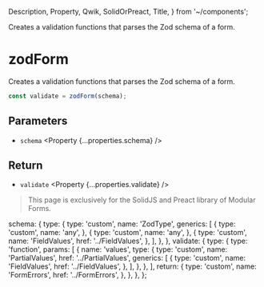   Description,
  Property,
  Qwik,
  SolidOrPreact,
  Title,
} from '~/components';

<Title>zodForm</Title>
<Description>
  Creates a validation functions that parses the Zod schema of a form.
</Description>

# zodForm

<SolidOrPreact block>

Creates a validation functions that parses the Zod schema of a form.

```ts
const validate = zodForm(schema);
```

## Parameters

- `schema` <Property {...properties.schema} />

## Return

- `validate` <Property {...properties.validate} />

</SolidOrPreact>

<Qwik block>

<HttpStatusCode code={404} />

> This page is exclusively for the SolidJS and Preact library of Modular Forms.

</Qwik>

  schema: {
    type: {
      type: 'custom',
      name: 'ZodType',
      generics: [
        {
          type: 'custom',
          name: 'any',
        },
        {
          type: 'custom',
          name: 'any',
        },
        {
          type: 'custom',
          name: 'FieldValues',
          href: '../FieldValues',
        },
      ],
    },
  },
  validate: {
    type: {
      type: 'function',
      params: [
        {
          name: 'values',
          type: {
            type: 'custom',
            name: 'PartialValues',
            href: '../PartialValues',
            generics: [
              {
                type: 'custom',
                name: 'FieldValues',
                href: '../FieldValues',
              },
            ],
          },
        },
      ],
      return: {
        type: 'custom',
        name: 'FormErrors',
        href: '../FormErrors',
      },
    },
  },
};
